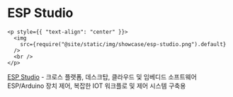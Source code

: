 # ESP Studio

```mdx-code-block
<p style={{ "text-align": "center" }}>
  <img
    src={require("@site/static/img/showcase/esp-studio.png").default}
  />
  <br />
</p>
```

[ESP Studio](https://github.com/torabian/esp-studio) - 크로스 플랫폼, 데스크탑, 클라우드 및 임베디드 소프트웨어
ESP/Arduino 장치 제어, 복잡한 IOT 워크플로 및 제어 시스템 구축용
